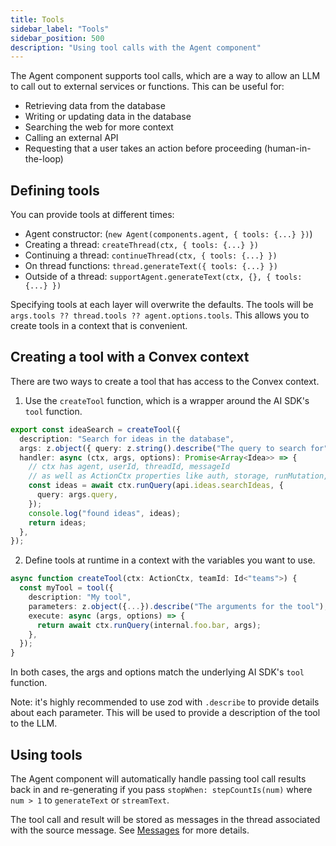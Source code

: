 ```yaml
---
title: Tools
sidebar_label: "Tools"
sidebar_position: 500
description: "Using tool calls with the Agent component"
---
```


The Agent component supports tool calls, which are a way to allow an LLM to call
out to external services or functions. This can be useful for:

- Retrieving data from the database
- Writing or updating data in the database
- Searching the web for more context
- Calling an external API
- Requesting that a user takes an action before proceeding (human-in-the-loop)

## Defining tools

You can provide tools at different times:

- Agent constructor: (`new Agent(components.agent, { tools: {...} })`)
- Creating a thread: `createThread(ctx, { tools: {...} })`
- Continuing a thread: `continueThread(ctx, { tools: {...} })`
- On thread functions: `thread.generateText({ tools: {...} })`
- Outside of a thread: `supportAgent.generateText(ctx, {}, { tools: {...} })`

Specifying tools at each layer will overwrite the defaults. The tools will be
`args.tools ?? thread.tools ?? agent.options.tools`. This allows you to create
tools in a context that is convenient.

## Creating a tool with a Convex context

There are two ways to create a tool that has access to the Convex context.

1. Use the `createTool` function, which is a wrapper around the AI SDK's `tool`
   function.

```ts
export const ideaSearch = createTool({
  description: "Search for ideas in the database",
  args: z.object({ query: z.string().describe("The query to search for") }),
  handler: async (ctx, args, options): Promise<Array<Idea>> => {
    // ctx has agent, userId, threadId, messageId
    // as well as ActionCtx properties like auth, storage, runMutation, and runAction
    const ideas = await ctx.runQuery(api.ideas.searchIdeas, {
      query: args.query,
    });
    console.log("found ideas", ideas);
    return ideas;
  },
});
```

2. Define tools at runtime in a context with the variables you want to use.

```ts
async function createTool(ctx: ActionCtx, teamId: Id<"teams">) {
  const myTool = tool({
    description: "My tool",
    parameters: z.object({...}).describe("The arguments for the tool"),
    execute: async (args, options) => {
      return await ctx.runQuery(internal.foo.bar, args);
    },
  });
}
```

In both cases, the args and options match the underlying AI SDK's `tool`
function.

Note: it's highly recommended to use zod with `.describe` to provide details
about each parameter. This will be used to provide a description of the tool to
the LLM.

## Using tools

The Agent component will automatically handle passing tool call results back in
and re-generating if you pass `stopWhen: stepCountIs(num)` where `num > 1` to
`generateText` or `streamText`.

The tool call and result will be stored as messages in the thread associated
with the source message. See [Messages](./messages.mdx) for more details.
